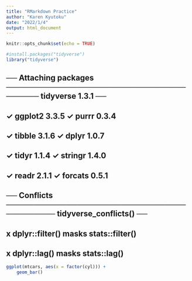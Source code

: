 ```yaml
---
title: "RMarkdown Practice"
author: "Karen Kyutoku"
date: "2022/1/4"
output: html_document
---
```


```r
knitr::opts_chunk$set(echo = TRUE)
```

```r
#install.packages("tidyverse")
library("tidyverse")
```

## ── Attaching packages ─────────────────────────────────────── tidyverse 1.3.1 ──

## ✓ ggplot2 3.3.5     ✓ purrr   0.3.4
## ✓ tibble  3.1.6     ✓ dplyr   1.0.7
## ✓ tidyr   1.1.4     ✓ stringr 1.4.0
## ✓ readr   2.1.1     ✓ forcats 0.5.1

## ── Conflicts ────────────────────────────────────────── tidyverse_conflicts() ──
## x dplyr::filter() masks stats::filter()
## x dplyr::lag()    masks stats::lag()

```r
ggplot(mtcars, aes(x = factor(cyl))) +
    geom_bar()
```

